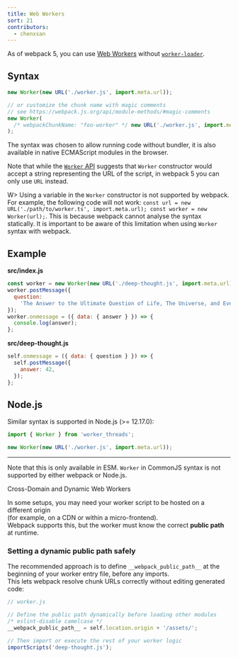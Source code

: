 ```yaml
---
title: Web Workers
sort: 21
contributors:
  - chenxsan
---
```


As of webpack 5, you can use [Web Workers](https://developer.mozilla.org/en-US/docs/Web/API/Web_Workers_API/Using_web_workers) without [`worker-loader`](https://github.com/webpack-contrib/worker-loader).

## Syntax

```js
new Worker(new URL('./worker.js', import.meta.url));
```

```js
// or customize the chunk name with magic comments
// see https://webpack.js.org/api/module-methods/#magic-comments
new Worker(
  /* webpackChunkName: "foo-worker" */ new URL('./worker.js', import.meta.url)
);
```

The syntax was chosen to allow running code without bundler, it is also available in native ECMAScript modules in the browser.

Note that while the [`Worker` API](https://developer.mozilla.org/en-US/docs/Web/API/Worker/Worker) suggests that `Worker` constructor would accept a string representing the URL of the script, in webpack 5 you can only use `URL` instead.

W> Using a variable in the `Worker` constructor is not supported by webpack. For example, the following code will not work: `const url = new URL('./path/to/worker.ts', import.meta.url); const worker = new Worker(url);`. This is because webpack cannot analyse the syntax statically. It is important to be aware of this limitation when using `Worker` syntax with webpack.

## Example

**src/index.js**

```js
const worker = new Worker(new URL('./deep-thought.js', import.meta.url));
worker.postMessage({
  question:
    'The Answer to the Ultimate Question of Life, The Universe, and Everything.',
});
worker.onmessage = ({ data: { answer } }) => {
  console.log(answer);
};
```

**src/deep-thought.js**

```js
self.onmessage = ({ data: { question } }) => {
  self.postMessage({
    answer: 42,
  });
};
```

## Node.js

Similar syntax is supported in Node.js (>= 12.17.0):

```js
import { Worker } from 'worker_threads';

new Worker(new URL('./worker.js', import.meta.url));
```

---
Note that this is only available in ESM. `Worker` in CommonJS syntax is not supported by either webpack or Node.js.

Cross-Domain and Dynamic Web Workers

In some setups, you may need your worker script to be hosted on a different origin  
(for example, on a CDN or within a micro-frontend).  
Webpack supports this, but the worker must know the correct **public path** at runtime.

### Setting a dynamic public path safely

The recommended approach is to define `__webpack_public_path__` at the beginning of your worker entry file, before any imports.  
This lets webpack resolve chunk URLs correctly without editing generated code:

```js
// worker.js

// Define the public path dynamically before loading other modules
/* eslint-disable camelcase */
__webpack_public_path__ = self.location.origin + '/assets/';

// Then import or execute the rest of your worker logic
importScripts('deep-thought.js');
